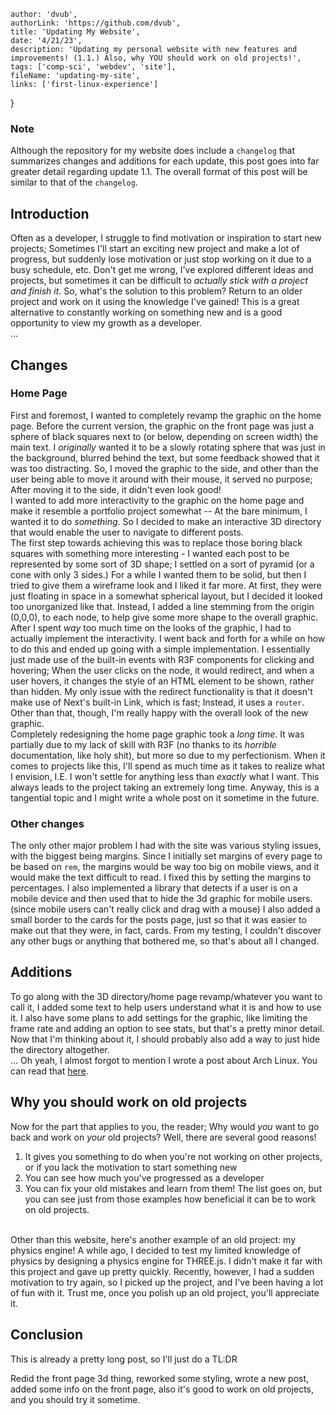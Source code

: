 
    author: 'dvub',
    authorLink: 'https://github.com/dvub',
    title: 'Updating My Website',
    date: '4/21/23',
    description: 'Updating my personal website with new features and improvements! (1.1.) Also, why YOU should work on old projects!',
    tags: ['comp-sci', 'webdev', 'site'],
    fileName: 'updating-my-site',
    links: ['first-linux-experience']
}

### Note

Although the repository for my website does include a `changelog` that summarizes changes and additions for each update, this post goes into far greater detail regarding update 1.1. The overall format of this post will be similar to that of the `changelog`. 

## Introduction

Often as a developer, I struggle to find motivation or inspiration to start new projects; Sometimes I'll start an exciting new project and make a lot of progress, but suddenly lose motivation or just stop working on it due to a busy schedule, etc. Don't get me wrong, I've explored different ideas and projects, but sometimes it can be difficult to *actually stick with a project and finish it*. So, what's the solution to this problem? Return to an older project and work on it using the knowledge I've gained! This is a great alternative to constantly working on something new and is a good opportunity to view my growth as a developer.
<br/>...<br/>

## Changes

### Home Page

First and foremost, I wanted to completely revamp the graphic on the home page. Before the current version, the graphic on the front page was just a sphere of black squares next to (or below, depending on screen width) the main text. I *originally* wanted it to be a slowly rotating sphere that was just in the background, blurred behind the text, but some feedback showed that it was too distracting. So, I moved the graphic to the side, and other than the user being able to move it around with their mouse, it served no purpose; After moving it to the side, it didn't even look good!
<br/>
I wanted to add more interactivity to the graphic on the home page and make it resemble a portfolio project somewhat -- At the bare minimum, I wanted it to do *something*. So I decided to make an interactive 3D directory that would enable the user to navigate to different posts. 
<br/> 
The first step towards achieving this was to replace those boring black squares with something more interesting - I wanted each post to be represented by some sort of 3D shape; I settled on a sort of pyramid (or a cone with only 3 sides.) For a while I wanted them to be solid, but then I tried to give them a wireframe look and I liked it far more. At first, they were just floating in space in a somewhat spherical layout, but I decided it looked too unorganized like that. Instead, I added a line stemming from the origin (0,0,0), to each node, to help give some more shape to the overall graphic. After I spent *way* too much time on the looks of the graphic, I had to actually implement the interactivity. I went back and forth for a while on how to do this and ended up going with a simple implementation. I essentially just made use of the built-in events with R3F components for clicking and hovering; When the user clicks on the node, it would redirect, and when a user hovers, it changes the style of an HTML element to be shown, rather than hidden. My only issue with the redirect functionality is that it doesn't make use of Next's built-in Link, which is fast; Instead, it uses a `router`. Other than that, though, I'm really happy with the overall look of the new graphic.
<br/>
Completely redesigning the home page graphic took a *long time*. It was partially due to my lack of skill with R3F (no thanks to its *horrible* documentation, like holy shit), but more so due to my perfectionism. When it comes to projects like this, I'll spend as much time as it takes to realize what I envision, I.E. I won't settle for anything less than *exactly* what I want. This always leads to the project taking an extremely long time. Anyway, this is a tangential topic and I might write a whole post on it sometime in the future.

### Other changes

The only other major problem I had with the site was various styling issues, with the biggest being margins. Since I initially set margins of every page to be based on `rem`, the margins would be way too big on mobile views, and it would make the text difficult to read. I fixed this by setting the margins to percentages.
I also implemented a library that detects if a user is on a mobile device and then used that to hide the 3d graphic for mobile users. (since mobile users can't really click and drag with a mouse) I also added a small border to the cards for the posts page, just so that it was easier to make out that they were, in fact, cards. From my testing, I couldn't discover any other bugs or anything that bothered me, so that's about all I changed. 

## Additions

To go along with the 3D directory/home page revamp/whatever you want to call it, I added some text to help users understand what it is and how to use it. I also have some plans to add settings for the graphic, like limiting the frame rate and adding an option to see stats, but that's a pretty minor detail. Now that I'm thinking about it, I should probably also add a way to just hide the directory altogether.
<br/>
... Oh yeah, I almost forgot to mention I wrote a post about Arch Linux. You can read that [here](/posts/first-linux-experience).

## Why you should work on old projects

Now for the part that applies to you, the reader; Why would *you* want to go back and work on *your* old projects? Well, there are several good reasons!
1. It gives you something to do when you're not working on other projects, or if you lack the motivation to start something new
2. You can see how much you've progressed as a developer
3. You can fix your old mistakes and learn from them!
The list goes on, but you can see just from those examples how beneficial it can be to work on old projects.
<br/> 
Other than this website, here's another example of an old project: my physics engine! A while ago, I decided to test my limited knowledge of physics by designing a physics engine for THREE.js. I didn't make it far with this project and gave up pretty quickly. Recently, however, I had a sudden motivation to try again, so I picked up the project, and I've been having a lot of fun with it. Trust me, once you polish up an old project, you'll appreciate it.

## Conclusion

This is already a pretty long post, so I'll just do a TL:DR

Redid the front page 3d thing, reworked some styling, wrote a new post, added some info on the front page, also it's good to work on old projects, and you should try it sometime.


